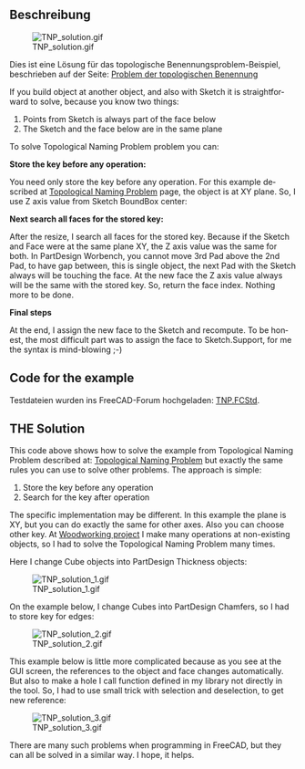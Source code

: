 <languages/>

{{Macro/de
|Name=Macro TNP solution
|Name/de=Makro TNP-Lösung
|Icon=TNP_solution.png
|Description=Dies ist eine Lösung für das topologische Benennungsproblem.
|Author=Dprojects
|Download=[https://wiki.freecad.org/images/e/e4/TNP_solution.png Werkzeugleisten-Symbol]
|Date=2022-08-16
|Version=1.0
}}

<span id="Description"></span>
==Beschreibung==

[[File:TNP_solution.gif]]

Dies ist eine Lösung für das topologische Benennungsproblem-Beispiel, beschrieben auf der Seite: [[Topological_Naming_Problem/de|Problem der topologischen Benennung]]

<div lang="en" dir="ltr" class="mw-content-ltr">
If you build object at another object, and also with Sketch it is straightforward to solve, because you know two things:
</div>

<div lang="en" dir="ltr" class="mw-content-ltr">
# Points from Sketch is always part of the face below
# The Sketch and the face below are in the same plane
</div> 

<div lang="en" dir="ltr" class="mw-content-ltr">
To solve Topological Naming Problem problem you can:
</div>

<div lang="en" dir="ltr" class="mw-content-ltr">
'''Store the key before any operation:'''
</div>

<div lang="en" dir="ltr" class="mw-content-ltr">
You need only store the key before any operation. For this example described at [[Topological_naming_problem|Topological Naming Problem]] page, the object is at XY plane. So, I use Z axis value from Sketch BoundBox center:
</div>

{{MacroCode|code=
ad = FreeCAD.ActiveDocument
p2 = ad.Pad002
s2 = p2.Profile[0]
key = round(s2.Shape.BoundBox.Center[2], precision)
}}

<div lang="en" dir="ltr" class="mw-content-ltr">
'''Next search all faces for the stored key:'''
</div>

<div lang="en" dir="ltr" class="mw-content-ltr">
After the resize, I search all faces for the stored key. Because if the Sketch and Face were at the same plane XY, the Z axis value was the same for both. In PartDesign Worbench, you cannot move 3rd Pad above the 2nd Pad, to have gap between, this is single object, the next Pad with the Sketch always will be touching the face. At the new face the Z axis value always will be the same with the stored key. So, return the face index. Nothing more to be done.
</div> 

{{MacroCode|code=

def getFaceIndex(iObj, iBB):
	
	index = 0	

	for f in iObj.Shape.Faces:

		index += 1
		bb = round(f.BoundBox.Center[2], precision)
		if bb == iBB:
			return index

	return -1

}}

<div lang="en" dir="ltr" class="mw-content-ltr">
'''Final steps'''
</div>

<div lang="en" dir="ltr" class="mw-content-ltr">
At the end, I assign the new face to the Sketch and recompute. To be honest, the most difficult part was to assign the face to Sketch.Support, for me the syntax is mind-blowing ;-)
</div>

<div lang="en" dir="ltr" class="mw-content-ltr">
==Code for the example==
</div>

Testdateien wurden ins FreeCAD-Forum hochgeladen: [https://forum.freecad.org/download/file.php?id=198537 TNP.FCStd]. 

{{MacroCode|code=

__Title__="TNP_solution"
__Author__ = "Dprojects"
__Version__ = "1.0"
__Date__    = "2022-08-16"
__Comment__ = ""
__Web__ = "https://github.com/dprojects/Woodworking"
__Wiki__ = "https://wiki.freecad.org/TNP_solution"
__Icon__  = "https://wiki.freecad.org/images/e/e4/TNP_solution.png"
__IconW__  = "https://wiki.freecad.org/images/e/e4/TNP_solution.png"
__Help__ = "solution for Topological Naming Problem"
__Status__ = "stable"
__Requires__ = ""
__Communication__ = "https://wiki.freecad.org/index.php?title=User:Dprojects"

# ####################################################################
#
# This is solution for Topological Naming Problem described at 
# https://wiki.freecad.org/Topological_naming_problem
#
# MIT License
# 
# Copyright (c) 2022 Darek L github.com/dprojects
# 
# Permission is hereby granted, free of charge, to any 
# person obtaining a copy of this software and associated 
# documentation files (the "Software"), to deal in the 
# Software without restriction, including without limitation 
# the rights to use, copy, modify, merge, publish, distribute, 
# sublicense, and/or sell copies of the Software, and to permit 
# persons to whom the Software is furnished to do so, subject 
# to the following conditions:
# 
# The above copyright notice and this permission notice shall 
# be included in all copies or substantial portions of the Software.
# 
# THE SOFTWARE IS PROVIDED "AS IS", WITHOUT WARRANTY OF ANY KIND, 
# EXPRESS OR IMPLIED, INCLUDING BUT NOT LIMITED TO THE WARRANTIES 
# OF MERCHANTABILITY, FITNESS FOR A PARTICULAR PURPOSE AND 
# NONINFRINGEMENT. IN NO EVENT SHALL THE AUTHORS OR COPYRIGHT 
# HOLDERS BE LIABLE FOR ANY CLAIM, DAMAGES OR OTHER LIABILITY, 
# WHETHER IN AN ACTION OF CONTRACT, TORT OR OTHERWISE, ARISING FROM, 
# OUT OF OR IN CONNECTION WITH THE SOFTWARE OR THE USE OR OTHER 
# DEALINGS IN THE SOFTWARE.
# 
# ####################################################################

import FreeCAD

# this should be set according 
# FreeCAD user GUI precision settings
precision = 5

# global settings
ad = FreeCAD.ActiveDocument

# middle object to be resized
p1 = ad.Pad001
s1 = p1.Profile[0]

# top object bottom to store key
p2 = ad.Pad002
s2 = p2.Profile[0]

# ####################################################################
def getFaceIndex(iObj, iBB):
	
	index = 0	

	for f in iObj.Shape.Faces:

		index += 1
		bb = round(f.BoundBox.Center[2], precision)
		
		FreeCAD.Console.PrintMessage("\n")
		FreeCAD.Console.PrintMessage(index)
		FreeCAD.Console.PrintMessage(" ")
		FreeCAD.Console.PrintMessage(bb)

		if bb == iBB:
			FreeCAD.Console.PrintMessage(" <=== found")
			return index

	return -1

# ####################################################################
def makeTNP():

	# set key
	key = round(s2.Shape.BoundBox.Center[2], precision)

	# resize and cause TNP
	s1.setDatum(9, FreeCAD.Units.Quantity('350'))

	# recompute
	s1.recompute()
	p1.recompute()
	ad.recompute()

	FreeCAD.Console.PrintMessage("\n\n")
	FreeCAD.Console.PrintMessage("Stored key:"+str(key))
	FreeCAD.Console.PrintMessage("\n")

	# search all faces for solution
	solutionIndex = getFaceIndex(p1, key)
	solution = "Face"+str(solutionIndex)
	
	FreeCAD.Console.PrintMessage("\n\n")
	FreeCAD.Console.PrintMessage("Solution: "+solution)
	
	# set exact face to Sketch
	s2.Support = (p1, (solution,))
	ad.recompute()

# ####################################################################
def moveBack():

	s1.setDatum(9, FreeCAD.Units.Quantity('250'))
	s2.Support = (p1, ('Face13',))
	ad.recompute()

# ####################################################################
# main
# ####################################################################

# uncomment what you want
makeTNP()
#moveBack()

# ####################################################################

}}

<div lang="en" dir="ltr" class="mw-content-ltr">
==THE Solution==
</div>

<div lang="en" dir="ltr" class="mw-content-ltr">
This code above shows how to solve the example from Topological Naming Problem described at: [[Topological_naming_problem|Topological Naming Problem]] but exactly the same rules you can use to solve other problems. The approach is simple:
</div>

<div lang="en" dir="ltr" class="mw-content-ltr">
# Store the key before any operation
# Search for the key after operation
</div>

<div lang="en" dir="ltr" class="mw-content-ltr">
The specific implementation may be different. In this example the plane is XY, but you can do exactly the same for other axes. Also you can choose other key. At [https://github.com/dprojects/Woodworking Woodworking project] I make many operations at non-existing objects, so I had to solve the Topological Naming Problem many times.
</div> 

<div lang="en" dir="ltr" class="mw-content-ltr">
Here I change Cube objects into PartDesign Thickness objects:
</div>

<div lang="en" dir="ltr" class="mw-content-ltr">
[[File:TNP_solution_1.gif]]
</div>

<div lang="en" dir="ltr" class="mw-content-ltr">
On the example below, I change Cubes into PartDesign Chamfers, so I had to store key for edges:
</div> 

<div lang="en" dir="ltr" class="mw-content-ltr">
[[File:TNP_solution_2.gif]]
</div>

<div lang="en" dir="ltr" class="mw-content-ltr">
This example below is little more complicated because as you see at the GUI screen, the references to the object and face changes automatically. But also to make a hole I call function defined in my library not directly in the tool. So, I had to use small trick with selection and deselection, to get new reference:
</div>

<div lang="en" dir="ltr" class="mw-content-ltr">
[[File:TNP_solution_3.gif]]
</div>
 

<div lang="en" dir="ltr" class="mw-content-ltr">
There are many such problems when programming in FreeCAD, but they can all be solved in a similar way. I hope, it helps.
</div>


{{clear}}